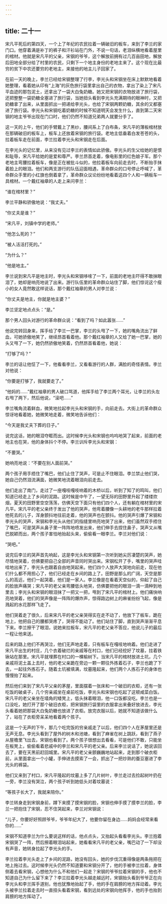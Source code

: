 ```yaml
---
---
---
```

title: 二十一
---




宋凡平死后的第四天，一个上了年纪的农民拉着一辆破旧的板车，来到了李兰的家门口。他穿着满是补丁的裤子和汗衫站在门外，不说一句话，老泪纵横地看着屋里的棺材。他就是宋凡平的父亲，宋钢的爷爷，这个解放前拥有过几百亩田地，解放后田地全部分给了村里的农民，只剩下一个地主身份的老地主来了。这个现在比最穷的贫下中农还要穷的老地主，来接他的地主儿子回家了。

在前一天的晚上，李兰已经给宋钢整理了行李，李光头和宋钢坐在床上默默地看着她整理，看着她从印有“上海”的灰色旅行袋里拿出自己的衣物，拿出了染上了宋凡平血迹的那包泥土，还拿出了一袋大白兔奶糖。她又把宋钢的衣物放进了旅行袋，还把整整一袋奶糖全塞进了旅行袋，当她扭头看到李光头充满期待的眼神时，又把奶糖拿了出来，从里面抓出一把递给李光头，也给了宋钢两颗奶糖，其余的又都塞进了旅行袋。李光头和宋钢吃着奶糖的时候不知道明天会发生什么，直到第二天宋钢的地主爷爷出现在门口时，他们仍然不知道兄弟两人就要分手了。

这一天的上午，他们的手臂戴上了黑纱，腰间系上了白布条，宋凡平的薄板棺材放在那辆破旧的板车上，板车上还放着宋钢的旅行袋。老地主低垂着白发苍苍的头，拉着板车走在前面，李兰拉着李光头和宋钢走在后面。

在李光头的记忆里，从来没有见过李兰的表情如此骄傲。李光头的生父给她的是恨和耻辱，宋凡平给她的是爱和尊严。李兰昂首走着，像电影里的红色娘子军。那个老地主弯腰拉着板车，像是正在被批斗似的，他拉着板车向前走去时，不断抬手抹着脸上的眼泪。他们和两支游行的队伍迎面相遇，革命群众的口号停止呼喊了，革命群众手里的小红旗也倒着拿了，革命群众议论纷纷地看着这四个人和一辆板车一具棺材。一个戴红袖章的人走上来问李兰：

“谁在棺材里？”

李兰平静和骄傲地说：“我丈夫。”

“你丈夫是谁？”

“宋凡平，刘镇中学的老师。”

“他怎么死的？”

“被人活活打死的。”

“为什么？”

“他是地主。”

李兰说到宋凡平是地主时，李光头和宋钢哆嗦了一下，前面的老地主吓得不敢抹眼泪了，她却是响亮地说了出来。游行队伍里的革命群众站住了脚，他们惊诧这个瘦小的女人竟然敢这样说话，那个戴红袖章的男人对李兰说：

“你丈夫是地主，你就是地主婆？”

李兰坚定地点点头：“是。”

那个男人回头对游行的革命群众说：“看到了吗？如此嚣张……”

他说完转回身来，挥手给了李兰一巴掌，李兰的头甩了一下，她的嘴角流出了鲜血，可她骄傲地笑了，继续昂首看着他。那个戴红袖章的人又给了她一巴掌，她的头又甩了一下，她仍然骄傲地笑着，仍然昂首看着他，她说：

“打够了吗？”

李兰的话让他怔了一下，他看看李兰，又看看游行的人群，满脸的奇怪表情。李兰对他说：

“你要是打够了，我就要走了。”

“他妈的……”戴红袖章的男人破口骂道，他挥手给了李兰两个耳光，让李兰的头左右甩了两下，然后他说，“滚吧……”

李兰嘴角流着鲜血，微笑地拉起李光头和宋钢的手，向前走去。大街上的革命群众惊讶地看着她，她微笑地走着，微笑地告诉他们：

“今天是我丈夫下葬的日子。”

说完这话，她的眼泪夺眶而出。这时候李光头和宋钢也呜呜地哭了起来，前面的老地主也在哭，他的身体抖个不停。李兰训斥李光头和宋钢：

“不要哭。”

她响亮地说：“不要在别人面前哭。”

两个孩子用手捂住了嘴巴，他们止住了哭声，可是止不住眼泪。李兰禁止他们哭，她自己仍然泪流满面，她微笑地流着眼泪向前走去。

他们走出了南门，走过了一座嘎吱嘎吱响着的木桥以后，听到了知了的鸣叫，他们知道已经走上了乡间的泥路。这时候是中午了，一望无际的田野里升起了缕缕炊烟，夏天的田野里空空荡荡，仿佛天空下面只有他们四个人，还有躺在棺材里的宋凡平。宋凡平的老父亲终于发出了他的哭声，他弯着腰像一头耕地的老牛那样拉着他死去的儿子，浑身颤抖地往前走着，他的哭声也在颤抖。他的哭声引爆了宋钢和李光头的哭声，宋钢和李光头从他们的指缝里响亮地哭了出来，他们虽然双手捂住了嘴巴，可是哭声从鼻子里一阵阵地喷发出来，他们伸手去捏住鼻子，哭声又从嘴巴脱颖而出，两个孩子害怕地抬起头来，偷偷看一眼李兰。李兰对他们说：

“哭吧。”

说完后李兰的哭声首先响起，这是李光头和宋钢第一次听到她尖厉凄楚的哭声，她尽情地哭着，仿佛要把自己全部的声音同时哭出来。宋钢松开了手，嘴里的哭声哇哇地出来了，李光头也跟着自由地哭起来。他们四个人放声大哭地向前走，现在他们什么都不用担心了，他们已经走在乡间的路上了。田野是那么的广阔，天空是那么的高远，他们一起哭着，他们是一家人。李兰像是在看着天空似的，仰起了自己的脸放声痛哭；宋凡平的老父亲弯腰低头地哭，仿佛要把他的眼泪一滴一滴种到地里去；李光头和宋钢的眼泪抹了一把又一把，甩到了宋凡平的棺材上。他们痛快响亮地哭着，他们的哭声像是一阵阵的爆炸声，惊得路边树上的麻雀纷纷飞起，像是溅起的水花那样飞走了。

他们哭着走了很久，后来宋凡平的老父亲哭得实在走不动了，他放下了板车，跪在地上，他把自己的腰都哭疼了，哭得不能动了。他们站住了脚，直到哭声渐渐平息下来。李兰擦干了眼泪，说她来拉板车，宋凡平的老父亲不答应，他说儿子的最后一程让他来送。

后来的路上他们不再哭泣，他们无声地走着，只有板车在嘎吱地响着。他们走进了宋凡平出生的村庄，几个衣着破烂的亲戚等在村口，他们已经挖好了坟墓，拄着铁锹站在那里。宋凡平就埋葬在村口的一棵榆树下。当宋凡平的棺材放进土坑，几个亲戚将泥土盖上去时，他的老父亲跪在旁边一颗一颗往外拣着石子，李兰也跪了下去，一起往外拣石子。随着土坑被填满，坟墓隆起来，他们两个人拣石子的身体也慢慢抬了起来。

然后他们来到了宋凡平父亲的茅屋，里面摆着一张床和一个破旧的衣柜，还有一张吃饭的破桌子，几个穷亲戚坐在桌前吃饭，李光头和宋钢也吃起了这顿咸菜白饭。宋凡平的老父亲坐在墙角的矮凳上，低头抹着眼泪，他一口饭都没吃。李兰也是一口没吃，她打开了那个破旧衣柜，把宋钢旅行袋里的衣服拿出来叠好放进去，李光头看着她把那袋大白兔奶糖也放进了衣柜。放完衣服以后，她就不知道该做什么了，站在了衣柜旁呆呆地看着两个孩子。

这是一个无声的下午，那几个吃完饭的穷亲戚走了以后，他们四个人在茅屋里还是无声无息。李光头看到了屋外的树木和池塘，看到了麻雀在树上跳跃，看到了燕子从屋檐里飞出去，宋钢也看到了。两个孩子很想出去看看，可是他们不敢，只能坐在板凳上，偷偷看着悲戚中的李兰和宋凡平的老父亲。后来李兰说话了，她说该回去了，要在天黑前赶回城里。宋凡平的老父亲颤巍巍地站起来，走到那个破衣柜前，从里面拿出一个小罐，手伸进去摸索了一会，抓出了一把炒熟的蚕豆塞进了李光头的裤袋。

他们又来到了村口，宋凡平隆起的坟墓上多了几片树叶，李兰走过去捡起树叶扔在一旁，李兰没有哭泣，两个孩子听到她低头对着坟墓说：

“等孩子长大了，我就来陪你。”

李兰转身走到宋钢身前，蹲下来摸了摸宋钢的脸，宋钢也伸手摸了摸李兰的脸，李兰一把抱住了宋钢，忍不住哭起来，李兰对宋钢说：

“儿子，你要好好照顾爷爷，爷爷年纪大了，他要你留在身边……妈妈会经常来看你的……”

宋钢不知道李兰为什么要说这样的话，他点点头，又抬起头看看李光头。李兰抱着宋钢哭了一阵，然后擦着眼泪站起来，她看看宋凡平的老父亲，嘴巴动了一下却没有声音，她转身拉起了李光头的手。

李兰拉着李光头走上了乡间的泥路，她没有回头，她的步伐沉重得像是两条拖把在地上拖过去。这时候李光头仍然不知道要和宋钢分开了，他的手被李兰拉着，身体侧着去看宋钢，心想他为什么不和他们一起走？宋钢的爷爷拉着宋钢的手，他也不知道自己为什么留下来了？李兰拉着李光头越走越远时，宋钢抬头看到爷爷正在向李光头和李兰挥手道别，他也犹豫地抬起了手，他的手在肩膀的地方挥动着。李光头被李兰拉着走去时一直扭头看着宋钢，看到远处的宋钢向他挥手，他的手也抬到肩膀的地方挥动了。